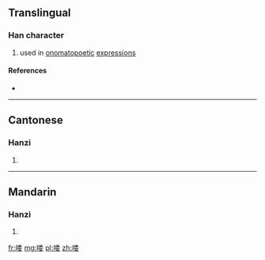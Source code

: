 {{also|嘍}}
==Translingual==

===Han character===
{{Han char|rn=30|rad=口|as=09|sn=12|four=|canj=RFDV|ids=⿰口⿱米女}}

# used in [[onomatopoetic]] [[expression]]s

====References====
* {{Han ref|kx=0201.121|hdz=10661.030|uh=55BD|ud=21949}}

----

==Cantonese==

===Hanzi===
{{yue-hanzi|jyut=|y=lau1, lau4|tra=嘍}}

# {{defn|lang=yue|sort=口09}}

----

==Mandarin==

===Hanzi===
{{cmn-hanzi|tra=嘍|pin=[[lou]] ([[lou5]])|wg=lou<sup>5</sup>}}

# {{defn|lang=cmn|sort=口09}}

[[fr:喽]]
[[mg:喽]]
[[pl:喽]]
[[zh:喽]]